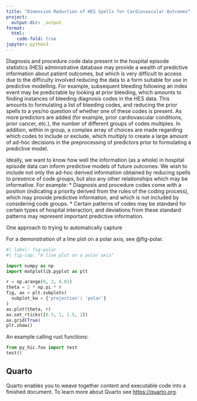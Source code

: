 ```yaml
---
title: "Dimension Reduction of HES Spells for Cardiovascular Outcomes"
project:
  output-dir: _output
format:
  html:
    code-fold: true
jupyter: python3
---
```


Diagnosis and procedure code data present in the hospital episode statistics (HES) administrative database may provide a wealth of predictive information about patient outcomes, but which is very difficult to access due to the difficulty involved reducing the data to a form suitable for use in predictive modelling. For example, subsequent bleeding following an index event may be predictable by looking at prior bleeding, which amounts to finding instances of bleeding diagnosis codes in the HES data. This amounts to formulating a list of bleeding codes, and reducing the prior spells to a yes/no question of whether one of these codes is present. As more predictors are added (for example, prior cardiovascular conditions, prior cancer, etc.), the number of different groups of codes multiples. In addition, within in group, a complex array of choices are made regarding which codes to include or exclude, which multiply to create a large amount of ad-hoc decisions in the preprocessing of predictors prior to formulating a predictive model.

Ideally, we want to know how well the information (as a whole) in hospital episode data can inform predictive models of future outcomes. We wish to include not only the ad-hoc derived information obtained by reducing spells to presence of code groups, but also any other relationships which may be informative. For example:
* Diagnosis and procedure codes come with a position (indicating a priority derived from the rules of the coding process), which may provide predictive information, and which is not included by considering code groups.
* Certain patterns of codes may be standard for certain types of hospital interaction, and deviations from these standard patterns may represent important predictive information.

One approach to trying to automatically capture 



For a demonstration of a line plot on a polar axis, see @fig-polar.

```python
#| label: fig-polar
#| fig-cap: "A line plot on a polar axis"

import numpy as np
import matplotlib.pyplot as plt

r = np.arange(0, 2, 0.01)
theta = 2 * np.pi * r
fig, ax = plt.subplots(
  subplot_kw = {'projection': 'polar'} 
)
ax.plot(theta, r)
ax.set_rticks([0.5, 1, 1.5, 2])
ax.grid(True)
plt.show()
```

An example calling rust functions:

```python
from py_hic.foo import test
test()
```

## Quarto

Quarto enables you to weave together content and executable code into a finished document. To learn more about Quarto see <https://quarto.org>.


